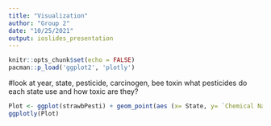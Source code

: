 ```yaml
---
title: "Visualization"
author: "Group 2"
date: "10/25/2021"
output: ioslides_presentation
---
```


```r
knitr::opts_chunk$set(echo = FALSE)
pacman::p_load('ggplot2', 'plotly')
```

#look at year, state, pesticide, carcinogen, bee toxin
what pesticides do each state use and how toxic are they?


```r
Plot <- ggplot(strawbPesti) + geom_point(aes (x= State, y= `Chemical Name`, color= Carcinogen)) + labs(title= 'How Toxic are the chemicals on strawberries?')
ggplotly(Plot)
```

